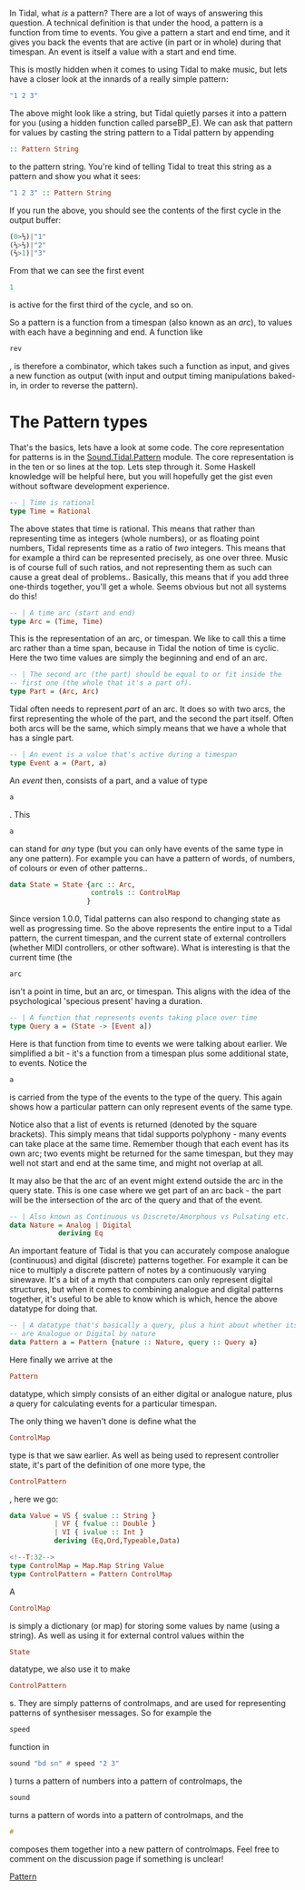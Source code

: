 <translate>
<!--T:1-->
In Tidal, what ''is'' a pattern? There are a lot of ways of answering this question. A technical definition is that under the hood, a pattern is a function from time to events. You give a pattern a start and end time, and it gives you back the events that are active (in part or in whole) during that timespan. An event is itself a value with a start and end time.

<!--T:2-->
This is mostly hidden when it comes to using Tidal to make music, but lets have a closer look at the innards of a really simple pattern:

<!--T:3-->
<syntaxhighlight lang="Haskell">
"1 2 3"
</syntaxhighlight>

<!--T:4-->
The above might look like a string, but Tidal quietly parses it into a pattern for you (using a hidden function called parseBP_E). We can ask that pattern for values by casting the string pattern to a Tidal pattern by appending <syntaxhighlight lang="Haskell" inline>:: Pattern String</syntaxhighlight> to the pattern string.  You're kind of telling Tidal to treat this string as a pattern and show you what it sees:

<!--T:5-->
<syntaxhighlight lang="Haskell">
"1 2 3" :: Pattern String
</syntaxhighlight>

<!--T:6-->
If you run the above, you should see the contents of the first cycle in the output buffer:

<!--T:7-->
<syntaxhighlight lang="Haskell">
(0>⅓)|"1"
(⅓>⅔)|"2"
(⅔>1)|"3"
</syntaxhighlight>

<!--T:8-->
From that we can see the first event <syntaxhighlight lang="Haskell" inline>1</syntaxhighlight> is active for the first third of the cycle, and so on.

<!--T:9-->
So a pattern is a function from a timespan (also known as an ''arc''), to values with each have a beginning and end. A function like <syntaxhighlight lang="Haskell" inline>rev</syntaxhighlight>, is therefore a combinator, which takes such a function as input, and gives a new function as output (with input and output timing manipulations baked-in, in order to reverse the pattern).

= The Pattern types = <!--T:10-->

<!--T:11-->
That's the basics, lets have a look at some code. The core representation for patterns is in the [https://github.com/tidalcycles/Tidal/blob/master/src/Sound/Tidal/Pattern.hs Sound.Tidal.Pattern] module. The core representation is in the ten or so lines at the top. Lets step through it. Some Haskell knowledge will be helpful here, but you will hopefully get the gist even without software development experience.

<!--T:12-->
<syntaxhighlight lang="Haskell">
-- | Time is rational
type Time = Rational
</syntaxhighlight>

<!--T:13-->
The above states that time is rational. This means that rather than representing time as integers (whole numbers), or as floating point numbers, Tidal represents time as a ratio of ''two'' integers. This means that for example a third can be represented precisely, as one over three. Music is of course full of such ratios, and not representing them as such can cause a great deal of problems.. Basically, this means that if you add three one-thirds together, you'll get a whole. Seems obvious but not all systems do this!

<!--T:14-->
<syntaxhighlight lang="Haskell">
-- | A time arc (start and end)
type Arc = (Time, Time)
</syntaxhighlight>

<!--T:15-->
This is the representation of an arc, or timespan. We like to call this a time arc rather than a time span, because in Tidal the notion of time is cyclic. Here the two time values are simply the beginning and end of an arc.

<!--T:16-->
<syntaxhighlight lang="Haskell">
-- | The second arc (the part) should be equal to or fit inside the
-- first one (the whole that it's a part of).
type Part = (Arc, Arc)
</syntaxhighlight>

<!--T:17-->
Tidal often needs to represent ''part'' of an arc. It does so with two arcs, the first representing the whole of the part, and the second the part itself. Often both arcs will be the same, which simply means that we have a whole that has a single part.

<!--T:18-->
<syntaxhighlight lang="Haskell">
-- | An event is a value that's active during a timespan
type Event a = (Part, a)
</syntaxhighlight>

<!--T:19-->
An ''event'' then, consists of a part, and a value of type <syntaxhighlight lang="Haskell" inline>a</syntaxhighlight>. This <syntaxhighlight lang="Haskell" inline>a</syntaxhighlight> can stand for ''any'' type (but you can only have events of the same type in any one pattern). For example you can have a pattern of words, of numbers, of colours or even of other patterns..

<!--T:20-->
<syntaxhighlight lang="Haskell">
data State = State {arc :: Arc,
                    controls :: ControlMap
                   }
</syntaxhighlight>

<!--T:21-->
Since version 1.0.0, Tidal patterns can also respond to changing state as well as progressing time. So the above represents the entire input to a Tidal pattern, the current timespan, and the current state of external controllers (whether MIDI controllers, or other software). What is interesting is that the current time (the <syntaxhighlight lang="Haskell" inline>arc</syntaxhighlight> isn't a point in time, but an arc, or timespan. This aligns with the idea of the psychological 'specious present' having a duration.

<!--T:22-->
<syntaxhighlight lang="Haskell">
-- | A function that represents events taking place over time
type Query a = (State -> [Event a])
</syntaxhighlight>

<!--T:23-->
Here is that function from time to events we were talking about earlier. We simplified a bit - it's a function from a timespan plus some additional state, to events. Notice the <syntaxhighlight lang="Haskell" inline>a</syntaxhighlight> is carried from the type of the events to the type of the query. This again shows how a particular pattern can only represent events of the same type. 

<!--T:24-->
Notice also that a list of events is returned (denoted by the square brackets). This simply means that tidal supports polyphony - many events can take place at the same time. Remember though that each event has its own arc; two events might be returned for the same timespan, but they may well not start and end at the same time, and might not overlap at all.

<!--T:25-->
It may also be that the arc of an event might extend outside the arc in the query state. This is one case where we get part of an arc back - the part will be the intersection of the arc of the query and that of the event.

<!--T:26-->
<syntaxhighlight lang="Haskell">
-- | Also known as Continuous vs Discrete/Amorphous vs Pulsating etc.
data Nature = Analog | Digital
            deriving Eq
</syntaxhighlight>

<!--T:27-->
An important feature of Tidal is that you can accurately compose analogue (continuous) and digital (discrete) patterns together. For example it can be nice to multiply a discrete pattern of notes by a continuously varying sinewave. It's a bit of a myth that computers can only represent digital structures, but when it comes to combining analogue and digital patterns together, it's useful to be able to know which is which, hence the above datatype for doing that.

<!--T:28-->
<syntaxhighlight lang="Haskell">
-- | A datatype that's basically a query, plus a hint about whether its events
-- are Analogue or Digital by nature
data Pattern a = Pattern {nature :: Nature, query :: Query a}
</syntaxhighlight>

<!--T:29-->
Here finally we arrive at the <syntaxhighlight lang="Haskell" inline>Pattern</syntaxhighlight> datatype, which simply consists of an either digital or analogue nature, plus a query for calculating events for a particular timespan.

<!--T:30-->
The only thing we haven't done is define what the <syntaxhighlight lang="Haskell" inline>ControlMap</syntaxhighlight> type is that we saw earlier. As well as being used to represent controller state, it's part of the definition of one more type, the <syntaxhighlight lang="Haskell" inline>ControlPattern</syntaxhighlight>, here we go:

<!--T:31-->
<syntaxhighlight lang="Haskell">
data Value = VS { svalue :: String }
           | VF { fvalue :: Double }
           | VI { ivalue :: Int }
           deriving (Eq,Ord,Typeable,Data)

<!--T:32-->
type ControlMap = Map.Map String Value
type ControlPattern = Pattern ControlMap
</syntaxhighlight>

<!--T:33-->
A <syntaxhighlight lang="Haskell" inline>ControlMap</syntaxhighlight> is simply a dictionary (or map) for storing some values by name (using a string). As well as using it for external control values within the <syntaxhighlight lang="Haskell" inline>State</syntaxhighlight> datatype, we also use it to make <syntaxhighlight lang="Haskell" inline>ControlPattern</syntaxhighlight>s. They are simply patterns of controlmaps, and are used for representing patterns of synthesiser messages. So for example the <syntaxhighlight lang="Haskell" inline>speed</syntaxhighlight> function in <syntaxhighlight lang="Haskell" inline>sound "bd sn" # speed "2 3"</syntaxhighlight>) turns a pattern of numbers into a pattern of controlmaps, the <syntaxhighlight lang="Haskell" inline>sound</syntaxhighlight> turns a pattern of words into a pattern of controlmaps, and the <syntaxhighlight lang="Haskell" inline>#</syntaxhighlight> composes them together into a new pattern of controlmaps.
Feel free to comment on the discussion page if something is unclear!
[[Category:Reference|Pattern]]
</translate>